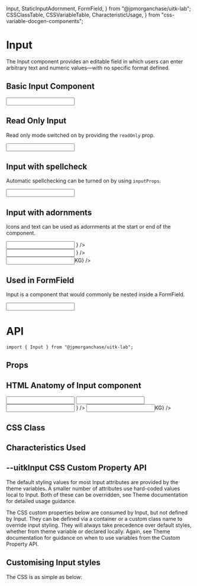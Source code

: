   Input,
  StaticInputAdornment,
  FormField,
} from "@jpmorganchase/uitk-lab";
  CSSClassTable,
  CSSVariableTable,
  CharacteristicUsage,
} from "css-variable-docgen-components";

<Meta title="Lab/Input/Doc" component={Input} />

# Input

The Input component provides an editable field in which users can enter arbitrary text and numeric values—with no specific format defined.

## Basic Input Component

<Canvas>
  <Story name="Basic Input" decorators={[withFlexGap]}>
    <Input defaultValue={"Value"} style={{ width: "292px" }} />
  </Story>
</Canvas>

## Read Only Input

Read only mode switched on by providing the `readOnly` prop.

<Canvas>
  <Story name="Read Only" decorators={[withFlexGap]}>
    <Input
      defaultValue={"Read Only Input"}
      readOnly
      style={{ width: "292px" }}
    />
  </Story>
</Canvas>

## Input with spellcheck

Automatic spellchecking can be turned on by using `inputProps`.

<Canvas>
  <Story name="Input with spellcheck" decorators={[withFlexGap]}>
    <Input
      defaultValue="This is a comment. It contains several sentences, with words spelt correctly or incorectly. Click to see Spellcheck take effect."
      style={{ width: "292px" }}
      inputProps={{ spellCheck: true }}
    />
  </Story>
</Canvas>

## Input with adornments

Icons and text can be used as adornments at the start or end of the component.

<Canvas>
  <Story name="Input with adornments" decorators={[withFlexGap]}>
    <div>
      <Input
        defaultValue="Prefix: Icon"
        startAdornment={
          <StaticInputAdornment>
            <CallIcon />
          </StaticInputAdornment>
        }
      />
      <div style={{ height: "15px" }} />
      <Input
        defaultValue="Suffix: Icon"
        endAdornment={
          <StaticInputAdornment>
            <CalendarIcon size="small" />
          </StaticInputAdornment>
        }
      />
      <div style={{ height: "15px" }} />
      <Input
        defaultValue="Suffix: Text"
        endAdornment={<StaticInputAdornment>KG</StaticInputAdornment>}
      />
    </div>
  </Story>
</Canvas>

## Used in FormField

Input is a component that would commonly be nested inside a FormField.

<Canvas>
  <Story name="Used in FormField" decorators={[withFlexGap]}>
    <FormField label="ADA compliant label" style={{ width: 292 }}>
      <Input defaultValue="Value" />
    </FormField>
  </Story>
</Canvas>

# API

```
import { Input } from "@jpmorganchase/uitk-lab";
```

## Props

<ArgsTable of={Input} />

## HTML Anatomy of Input component

<Canvas>
  <ComponentAnatomy showLegend>
    <Input defaultValue={"Default"} style={{ width: "292px" }} />
  </ComponentAnatomy>
  <ComponentAnatomy showLegend>
    <Input
      defaultValue={"Read Only Input"}
      readOnly
      style={{ width: "292px" }}
    />
  </ComponentAnatomy>
  <ComponentAnatomy showLegend>
    <Input
      defaultValue="Prefix: Icon"
      startAdornment={
        <StaticInputAdornment>
          <CallIcon />
        </StaticInputAdornment>
      }
    />
  </ComponentAnatomy>
  <ComponentAnatomy showLegend>
    <Input
      defaultValue="Suffix: Text"
      endAdornment={<StaticInputAdornment>KG</StaticInputAdornment>}
    />
  </ComponentAnatomy>
</Canvas>

## CSS Class

<CSSClassTable of={Input} />

## Characteristics Used

<CharacteristicUsage of={Input} />

## --uitkInput CSS Custom Property API

The default styling values for most Input attributes are provided by the theme variables. A smaller number of attributes
use hard-coded values local to Input. Both of these can be overridden, see Theme documentation for detailed usage guidance.

The CSS custom properties below are consumed by Input, but not defined by Input. They can be defined via a container or
a custom class name to override input styling. They will always take precedence over default styles, whether from theme variable
or declared locally. Again, see Theme documentation for guidance on when to use variables from the Custom Property API.

<CSSVariableTable of={Input} />

## Customising Input styles

<Canvas>
  <Story name="Custom Input Styling" decorators={[withFlexGap]}>
    <CustomStyling />
  </Story>
</Canvas>

The CSS is as simple as below:

```css
/* from the file Input.stories.newapp-input.css */

.uitk-light.uitk-newapp,
.uitk-dark.uitk-newapp {
  --newapp-highlight-color: rgb(241, 231, 64);

  --uitkInput-border-radius: 5px;
  --uitkInput-focused-outline-color: var(--uitk-color-green-100);
  --uitkInput-highlight-color: var(--newapp-highlight-color);
  --uitkInput-font-family: arial;
}

.uitk-light.uitk-newapp {
  --uitkInput-background: var(--uitk-color-green-10);
}

.uitk-dark.uitk-newapp {
  --uitkInput-background: var(--uitk-color-green-700);
}
```
